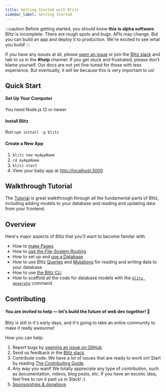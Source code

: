 ```yaml
---
title: Getting Started with Blitz
sidebar_label: Getting Started
---
```


:::caution
Before getting started, you should know **this is alpha software**. Blitz is incomplete. There are rough spots and bugs. APIs may change. But you can build an app and deploy it to production. We're excited to see what you build!
:::

If you have any issues at all, please [open an issue](https://github.com/blitz-js/blitz/issues/new/choose) or join the [Blitz slack](https://slack.blitzjs.com) and talk to us in the **#help** channel. If you get stuck and frustrated, please don't blame yourself. Our docs are not yet fine-tuned for those with less experience. But eventually, it will be because this is very important to us!

## Quick Start

#### Set Up Your Computer

You need Node.js 12 or newer

#### Install Blitz

Run `npm install -g blitz`

#### Create a New App

1. `blitz new myAppName`
2. `cd myAppName`
3. `blitz start`
4. View your baby app at [http://localhost:3000](http://localhost:3000)

## Walkthrough Tutorial

The [Tutorial](./tutorial) is great walkthrough through all the fundamental parts of Blitz, including adding models to your database and reading and updating data from your frontend.

## Overview

Here's major aspects of Blitz that you'll want to become familar with.

- How to [make Pages](./pages)
- How to [use the File-System Routing](./routing)
- How to set up and [use a Database](./database-overview.mdx)
- How to use Blitz [Queries](./query-definition.mdx) and [Mutations](./mutation-definition.mdx) for reading and writing data to your database
- How to use [the Blitz CLI](./cli-overview)
- How to scaffold all the code for database models with the [`blitz generate`](./cli-generate) command

## Contributing

#### You are invited to help — let’s build the future of web dev together! 🤝

Blitz is still in it's early days, and it's going to take an entire community to make it really awesome!

How you can help:

1. Report bugs by [opening an issue on GitHub](https://github.com/blitz-js/blitz/issues/new/choose)
1. Send us feedback in the [Blitz slack](https://slack.blitzjs.com).
1. Contribute code. We have a lot of issues that are ready to work on! Start by reading [The Contributing Guide](./how-to-contribute).
1. Any way you want! We totally appreciate any type of contribution, such as documentation, videos, blog posts, etc. If you have an excotic idea, feel free to run it past us in Slack! :)
1. [Sponsorships & donations](https://github.com/blitz-js/blitz#sponsors-and-donations)
